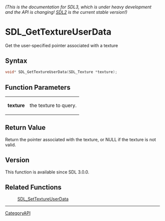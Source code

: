 ====== (This is the documentation for SDL3, which is under heavy development and the API is changing! [https://wiki.libsdl.org/SDL2/ SDL2] is the current stable version!) ======
= SDL_GetTextureUserData =

Get the user-specified pointer associated with a texture 

== Syntax ==

<syntaxhighlight lang='c'>
void* SDL_GetTextureUserData(SDL_Texture *texture);
</syntaxhighlight>

== Function Parameters ==

{|
|'''texture'''
|the texture to query.
|}

== Return Value ==

Return the pointer associated with the texture, or NULL if the texture is
not valid.

== Version ==

This function is available since SDL 3.0.0.

== Related Functions ==

:[[SDL_SetTextureUserData]]

----
[[CategoryAPI]]


